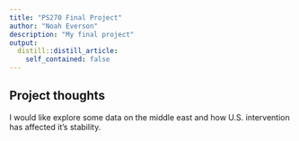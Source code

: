 ```yaml
---
title: "PS270 Final Project"
author: "Noah Everson"
description: "My final project"
output:
  distill::distill_article:
    self_contained: false
---
```




## Project thoughts

I would like explore some data on the middle east and how U.S. intervention has affected it's stability.
